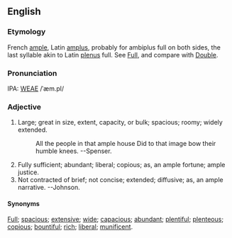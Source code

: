 ==English==
===Etymology===
French [[ample]], Latin [[amplus]], probably for ambiplus full  on both sides, the last syllable akin to Latin [[plenus]] full.  See  [[Full]], and compare with [[Double]].

===Pronunciation===
IPA: [[WEAE]] /ˈæm.pl/

===Adjective===
# Large; great in size, extent, capacity, or bulk; spacious; roomy; widely extended.
#:    All the people in that ample house Did to that image bow their humble knees. --Spenser.
# Fully sufficient; abundant; liberal; copious; as, an ample fortune; ample justice.
# Not contracted of brief; not concise; extended; diffusive; as, an ample narrative. --Johnson.

====Synonyms====
[[Full]]; [[spacious]]; [[extensive]]; [[wide]]; [[capacious]]; [[abundant]]; [[plentiful]]; [[plenteous]]; [[copious]]; [[bountiful]]; [[rich]]; [[liberal]]; [[munificent]].

<!-- material copied from Webster's Revised Unabridged Dictionary (1913) -->